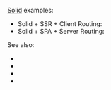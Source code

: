 
[Solid](https://www.solidjs.com/) examples:
 - Solid + SSR + Client Routing: <RepoLink path='/examples/solid-ssr/' />
 - Solid + SPA + Server Routing: <RepoLink path='/examples/solid-spa/' />

See also:
 - <Link href="/client-routing" />
 - <Link href="/server-routing" />
 - <Link href="/render-modes#ssr" />
 - <Link href="/render-modes#spa" />
